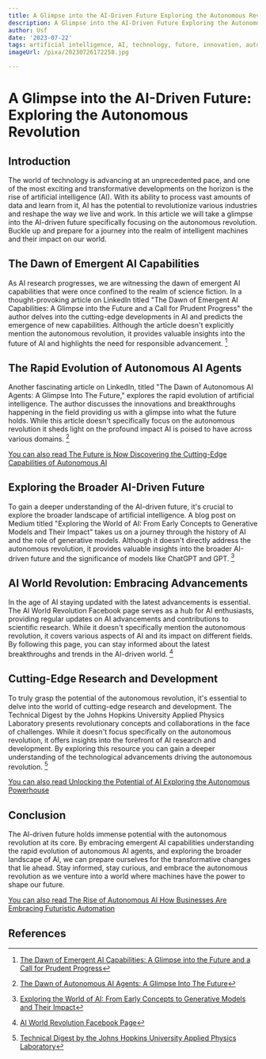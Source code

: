 ```yaml
---
title: A Glimpse into the AI-Driven Future Exploring the Autonomous Revolution
description: A Glimpse into the AI-Driven Future Exploring the Autonomous Revolution
author: Usf
date: '2023-07-22'
tags: artificial intelligence, AI, technology, future, innovation, autonomy, revolution
imageUrl: /pixa/20230726172258.jpg

---
```

# A Glimpse into the AI-Driven Future: Exploring the Autonomous Revolution

##  Introduction

The world of  technology is advancing at an unprecedented pace, and one of the most exciting  and transformative developments on the horizon is the rise of artificial intelligence  (AI). With its ability to process vast amounts of data and learn from it, AI has the potential to revolutionize various  industries and reshape the way we live  and  work. In this article we will take a  glimpse into the AI-driven future specifically focusing  on the autonomous revolution. Buckle up and prepare  for a journey into the realm of intelligent machines and  their impact on our world.

## The Dawn of Emergent AI Capabilities

As AI research progresses, we are  witnessing  the dawn of emergent  AI capabilities that were once  confined  to the realm of science fiction. In a thought-provoking article on  LinkedIn titled "The  Dawn of Emergent AI  Capabilities: A Glimpse into the Future and a Call for Prudent Progress" the author delves into the  cutting-edge developments in AI and predicts  the emergence of new capabilities. Although the article doesn't  explicitly mention the autonomous revolution, it provides valuable insights into the future of  AI and highlights the need for responsible advancement. [^1^]

##  The Rapid Evolution of Autonomous AI Agents

Another fascinating article on LinkedIn, titled "The Dawn of Autonomous AI Agents:  A Glimpse Into  The Future," explores the rapid evolution of artificial intelligence. The author discusses the innovations and breakthroughs happening in the field  providing us with a glimpse into what the future holds. While this article doesn't specifically focus on the autonomous revolution it sheds light on the profound impact  AI is  poised to  have across various domains. [^2^]

[You can also read The Future is Now Discovering the Cutting-Edge Capabilities of Autonomous  AI](The%20Future%20is%20Now%20Discovering%20the%20Cutting-Edge%20Capabilities%20of%20Autonomous%20AI)


## Exploring the Broader  AI-Driven Future

To  gain a deeper understanding of the AI-driven future, it's crucial to explore the broader landscape of artificial intelligence. A blog post on Medium titled "Exploring the World of AI: From  Early Concepts  to Generative Models and Their Impact" takes us on  a journey through the history of AI and the role of generative models. Although it doesn't directly  address the autonomous revolution, it provides valuable insights into the broader AI-driven future  and the  significance of models like ChatGPT and GPT. [^3^]

## AI World Revolution: Embracing Advancements

In the age of AI staying  updated with the latest advancements is essential.  The AI World Revolution Facebook page serves as a hub for AI enthusiasts, providing regular updates on AI advancements and  contributions to scientific  research. While it doesn't specifically mention  the autonomous revolution,  it covers various aspects of AI  and  its impact on different fields. By following this page, you can stay informed about the  latest breakthroughs and trends in the AI-driven world. [^4^]

## Cutting-Edge  Research and Development

To truly grasp the potential of  the autonomous revolution,  it's essential to delve into the world  of cutting-edge research and development. The Technical Digest by the Johns Hopkins University Applied Physics Laboratory presents  revolutionary concepts and collaborations in the face of challenges. While it doesn't focus specifically on  the autonomous revolution, it  offers insights into the forefront of AI research and development. By exploring this resource you can gain a deeper understanding of the technological advancements driving the autonomous revolution. [^5^]

[You can  also read Unlocking the Potential of AI Exploring the Autonomous Powerhouse](Unlocking%20the%20Potential%20of%20AI%20Exploring%20the%20Autonomous%20Powerhouse)


## Conclusion

The  AI-driven future holds immense  potential with the autonomous revolution at  its core. By embracing emergent  AI capabilities understanding the rapid evolution of  autonomous AI agents, and exploring the broader landscape of AI, we can prepare ourselves for the transformative changes that lie ahead.  Stay informed, stay curious, and embrace the autonomous revolution as  we venture into a world where machines have the power to shape our future.

[You can also read The Rise of Autonomous AI How Businesses Are Embracing Futuristic Automation](The%20Rise%20of%20Autonomous%20AI%20How%20Businesses%20Are%20Embracing%20Futuristic%20Automation)


## References

[^1^]: [The Dawn of Emergent AI Capabilities: A Glimpse into the Future and a Call for Prudent Progress](https://www.linkedin.com/pulse/dawn-emergent-ai-capabilities-glimpse-future-call-prudent-sherrod)

[^2^]:  [The Dawn of Autonomous AI Agents: A Glimpse Into The Future](https://www.linkedin.com/pulse/dawn-autonomous-ai-agents-glimpse-future-daniel-danter)

[^3^]: [Exploring the World of AI:  From Early Concepts to Generative Models and Their Impact](https://medium.com/@george.chadd/exploring-the-world-of-ai-from-early-concepts-to-generative-models-and-their-impact-adb750e392e1)

[^4^]: [AI  World Revolution Facebook Page](https://facebook.com/AI.World.Revolution/)

[^5^]: [Technical Digest  by the Johns Hopkins University  Applied Physics  Laboratory](https://secwww.jhuapl.edu/techdigest/Home/Detail?Journal=J&VolumeID=35&IssueID=4)